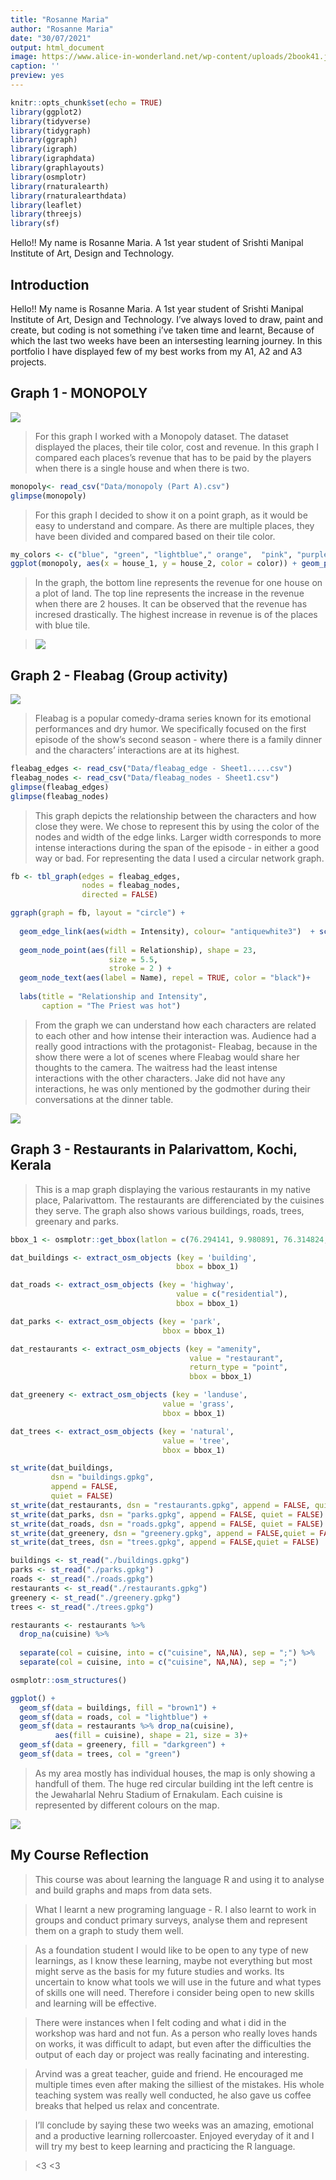 ```yaml
---
title: "Rosanne Maria"
author: "Rosanne Maria"
date: "30/07/2021"
output: html_document
image: https://www.alice-in-wonderland.net/wp-content/uploads/2book41.jpg
caption: ''
preview: yes
---
```


```r
knitr::opts_chunk$set(echo = TRUE)
library(ggplot2)
library(tidyverse)
library(tidygraph)
library(ggraph)
library(igraph)
library(igraphdata)
library(graphlayouts)
library(osmplotr)
library(rnaturalearth)
library(rnaturalearthdata)
library(leaflet)
library(threejs)
library(sf)

```



Hello!! My name is Rosanne Maria. A 1st year student of Srishti Manipal Institute of Art, Design and Technology. 
<!--more-->


## Introduction
Hello!! My name is Rosanne Maria. A 1st year student of Srishti Manipal Institute of Art, Design and Technology.
I've always loved to draw, paint and create, but coding is not something i've taken time and learnt, Because of which the last two weeks have been an intersesting learning journey.
In this portfolio I have displayed few of my best works from my A1, A2 and A3 projects. 

## **Graph 1 - MONOPOLY**

![](Images/SearchThumbnail-750x422.jpg)

>For this graph I worked with a Monopoly dataset. The dataset displayed the places, their tile color, cost and revenue. In this graph I compared each places's revenue that has to be paid by the players when there is a single house and when there is two.    

```r
monopoly<- read_csv("Data/monopoly (Part A).csv")
glimpse(monopoly)

```

>For this graph I decided to show it on a point graph, as it would be easy to understand and compare. As there are multiple places, they have been divided and compared based on their tile color.

```r
my_colors <- c("blue", "green", "lightblue"," orange",  "pink", "purple", "red", "yellow")
ggplot(monopoly, aes(x = house_1, y = house_2, color = color)) + geom_point() + geom_point(aes( x = house_1, y = house_1)) + scale_color_manual(values = my_colors)
```

>In the graph, the bottom line represents the revenue for one house on a plot of land. The top line represents the increase in the revenue when there are 2 houses. It can be observed that the revenue has incresed drastically. The highest increase in revenue is of the places with blue tile.

>![](Images/Monopoly House rent.png)



## **Graph 2 - Fleabag (Group activity)**

![](Images/p13139614_b_h8_ac.jpg)

>Fleabag is a popular comedy-drama series known for its emotional performances and dry humor. We specifically focused on the first episode of the show's second season - where there is a family dinner and the characters' interactions are at its highest.

```r
fleabag_edges <- read_csv("Data/fleabag_edge - Sheet1.....csv")
fleabag_nodes <- read_csv("Data/fleabag_nodes - Sheet1.csv")
glimpse(fleabag_edges)
glimpse(fleabag_nodes)

```

>This graph depicts the relationship between the characters and how close they were. We chose to represent this by using the color of the nodes and width of the edge links. Larger width corresponds to more intense interactions during the span of the episode - in either a good way or bad.
For representing the data I used a circular network graph.

```r

fb <- tbl_graph(edges = fleabag_edges,
                nodes = fleabag_nodes,
                directed = FALSE)

ggraph(graph = fb, layout = "circle") +
  
  geom_edge_link(aes(width = Intensity), colour= "antiquewhite3")  + scale_edge_width(range = c(0, 3)) +
  
  geom_node_point(aes(fill = Relationship), shape = 23,
                      size = 5.5,
                      stroke = 2 ) +
  geom_node_text(aes(label = Name), repel = TRUE, color = "black")+
  
  labs(title = "Relationship and Intensity",
       caption = "The Priest was hot")

```

>From the graph we can understand how each characters are related to each other and how intense their interaction was. Audience had a really good intractions with the protagonist- Fleabag, because in the show there were a lot of scenes where Fleabag would share her thoughts to the camera. The waitress had the least intense interactions with the other characters. Jake did not have any interactions, he was only mentioned by the godmother during their conversations at the dinner table.

![](Images/Fleabag Intensity and relations.png)



## **Graph 3 - Restaurants in Palarivattom, Kochi, Kerala**

>This is a map graph displaying the various restaurants in my native place, Palarivattom. The restaurants are differenciated by the cuisines they serve. The graph also shows various buildings, roads, trees, greenary and parks.

```r
bbox_1 <- osmplotr::get_bbox(latlon = c(76.294141, 9.980891, 76.314824, 10.012709))
```


```r
dat_buildings <- extract_osm_objects (key = 'building', 
                                     bbox = bbox_1)

dat_roads <- extract_osm_objects (key = 'highway', 
                                     value = c("residential"),
                                     bbox = bbox_1)

dat_parks <- extract_osm_objects (key = 'park', 
                                  bbox = bbox_1)

dat_restaurants <- extract_osm_objects (key = "amenity",
                                        value = "restaurant",
                                        return_type = "point",
                                        bbox = bbox_1)

dat_greenery <- extract_osm_objects (key = 'landuse', 
                                  value = 'grass', 
                                  bbox = bbox_1)

dat_trees <- extract_osm_objects (key = 'natural', 
                                  value = 'tree', 
                                  bbox = bbox_1)

```

```r
st_write(dat_buildings, 
         dsn = "buildings.gpkg", 
         append = FALSE, 
         quiet = FALSE)
st_write(dat_restaurants, dsn = "restaurants.gpkg", append = FALSE, quiet = FALSE)
st_write(dat_parks, dsn = "parks.gpkg", append = FALSE, quiet = FALSE)
st_write(dat_roads, dsn = "roads.gpkg", append = FALSE, quiet = FALSE)
st_write(dat_greenery, dsn = "greenery.gpkg", append = FALSE,quiet = FALSE)
st_write(dat_trees, dsn = "trees.gpkg", append = FALSE,quiet = FALSE)

buildings <- st_read("./buildings.gpkg")
parks <- st_read("./parks.gpkg")
roads <- st_read("./roads.gpkg")
restaurants <- st_read("./restaurants.gpkg")
greenery <- st_read("./greenery.gpkg")
trees <- st_read("./trees.gpkg")

restaurants <- restaurants %>% 
  drop_na(cuisine) %>% 
  
  separate(col = cuisine, into = c("cuisine", NA,NA), sep = ";") %>% 
  separate(col = cuisine, into = c("cuisine", NA,NA), sep = ";")

osmplotr::osm_structures()

ggplot() +
  geom_sf(data = buildings, fill = "brown1") +
  geom_sf(data = roads, col = "lightblue") +
  geom_sf(data = restaurants %>% drop_na(cuisine),
          aes(fill = cuisine), shape = 21, size = 3)+
  geom_sf(data = greenery, fill = "darkgreen") +
  geom_sf(data = trees, col = "green")
```

>As my area mostly has individual houses, the map is only showing a handfull of them. The huge red circular building int the left centre is the Jewaharlal Nehru Stadium of Ernakulam. 
Each cuisine is represented by different colours on the map.

![](Images/Rosanne Maria_Palarivattom,Kochi,Kerala.png)



## **My Course Reflection**

>This course was about learning the language R and using it to analyse and build graphs and maps from data sets. 

>What I learnt a new programing language - R. I also learnt to work in groups and conduct primary surveys, analyse them and represent them on a graph to study them well.

>As a foundation student I would like to be open to any type of new learnings, as I know these learning, maybe not everything but most might serve as the basis for my future studies and works. Its uncertain to know what tools we will use in the future and what types of skills one will need. Therefore i consider being open to new skills and learning will be effective.

>There were instances when I felt coding and what i did in the workshop was hard and not fun. As a person who really loves hands on works, it was difficult to adapt, but even after the difficulties the output of each day or project was really facinating and interesting.

>Arvind was a great teacher, guide and friend. He encouraged me multiple times even after making the silliest of the mistakes. His whole teaching system was really well conducted, he also gave us coffee breaks that helped us relax and concentrate.

>I'll conclude by saying these two weeks was an amazing, emotional and a productive learning rollercoaster. Enjoyed everyday of it and I will try my best to keep learning and practicing the R language.

><3 <3


